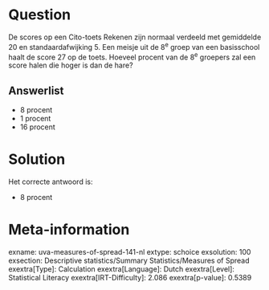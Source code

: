 Question
========

De scores op een Cito-toets Rekenen zijn normaal verdeeld met gemiddelde
20 en standaardafwijking 5. Een meisje uit de 8^e^ groep van een
basisschool haalt de score 27 op de toets. Hoeveel procent van de 8^e^
groepers zal een score halen die hoger is dan de hare?


Answerlist
----------

* 8 procent
* 1 procent
* 16 procent

Solution
========

Het correcte antwoord is: 

* 8 procent

Meta-information
================
exname: uva-measures-of-spread-141-nl
extype: schoice
exsolution: 100
exsection: Descriptive statistics/Summary Statistics/Measures of Spread
exextra[Type]: Calculation
exextra[Language]: Dutch
exextra[Level]: Statistical Literacy
exextra[IRT-Difficulty]: 2.086
exextra[p-value]: 0.5389
